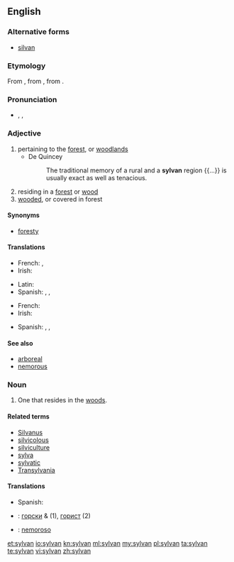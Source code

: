 ==English==

===Alternative forms===
* [[silvan]]

===Etymology===
From {{etyl|ML.}} {{term|sylvanus|lang=la}}, from {{etyl|la}} {{term|Silvanus||god of the woods|lang=la}}, from {{term|silva||forest|lang=la}}.

===Pronunciation===
* {{enPR|sĭl'vən}}, {{IPA|/ˈsɪlvən/}}, {{X-SAMPA|/"sIlv@n/}}

===Adjective===
{{en-adj}}

# pertaining to the [[forest]], or [[woodland]]s
#* De Quincey
#*: The traditional memory of a rural and a '''sylvan''' region {{...}} is usually exact as well as tenacious.
# residing in a [[forest]] or [[wood]]
# [[wooded]], or covered in forest

====Synonyms====
* {{sense|of or like a forest}} [[foresty]]

====Translations====
{{trans-top|pertaining to the forest}}
* French: {{t+|fr|sylvain}}, {{t+|fr|sylvestre|m|f}}
* Irish: {{t-|ga|coillteach}}
{{trans-mid}}
* Latin: {{t-|la|nemoralis|m|f|alt=nemorālis}}
* Spanish: {{t+|es|silvestre}}, {{t-|es|selvático}}, {{t-|es|silvático}}
{{trans-bottom}}
{{trans-top|living in a forest}}
{{trans-mid}}
{{trans-bottom}}
{{trans-top|wooded}}
* French: {{t+|fr|sylvestre|m|f}}
* Irish: {{t-|ga|coillteach}}
{{trans-mid}}
* Spanish: {{t+|es|silvestre}}, {{t-|es|selvático}}, {{t-|es|silvático}}
{{trans-bottom}}

====See also====
* [[arboreal]] <!-- close but distinct: “of trees”, not “of forest” -->
* [[nemorous]]

===Noun===
{{en-noun}}

# One that resides in the [[woods]].

====Related terms====
* [[Silvanus]]
* [[silvicolous]]
* [[silviculture]]
* [[sylva]]
* [[sylvatic]]
* [[Transylvania]]

====Translations====
{{trans-top}}
* Spanish: {{t-|es|silvano}}
{{trans-mid}}
{{trans-bottom}}
{{checktrans-top}}
* {{ttbc|bg}}: [[горски]] {{m}} & {{p}} (1), [[горист]] {{m}} (2)
{{trans-mid}}
* {{ttbc|es}}: [[nemoroso]]
{{trans-bottom}}

[[et:sylvan]]
[[io:sylvan]]
[[kn:sylvan]]
[[ml:sylvan]]
[[my:sylvan]]
[[pl:sylvan]]
[[ta:sylvan]]
[[te:sylvan]]
[[vi:sylvan]]
[[zh:sylvan]]